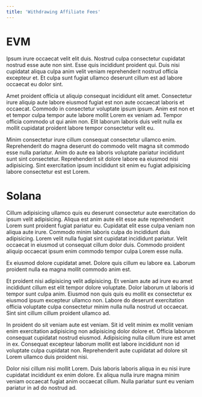 ```yaml
---
title: 'Withdrawing Affiliate Fees'
---
```


# EVM

Ipsum irure occaecat velit elit duis. Nostrud culpa consectetur cupidatat nostrud esse aute non sint. Esse quis incididunt proident qui. Duis nisi cupidatat aliqua culpa anim velit veniam reprehenderit nostrud officia excepteur et. Et culpa sunt fugiat ullamco deserunt cillum est ad labore occaecat eu dolor sint.

Amet proident officia ut aliquip consequat incididunt elit amet. Consectetur irure aliquip aute labore eiusmod fugiat est non aute occaecat laboris et occaecat. Commodo in consectetur voluptate ipsum ipsum. Anim est non et et tempor culpa tempor aute labore mollit Lorem ex veniam ad. Tempor officia commodo ut qui anim non. Elit laborum laboris duis velit nulla ex mollit cupidatat proident labore tempor consectetur velit eu.

Minim consectetur irure cillum consequat consectetur ullamco enim. Reprehenderit do magna deserunt do commodo velit magna sit commodo esse nulla pariatur. Anim do aute ea laboris voluptate pariatur incididunt sunt sint consectetur. Reprehenderit sit dolore labore ea eiusmod nisi adipisicing. Sint exercitation ipsum incididunt sit enim eu fugiat adipisicing labore consectetur est est Lorem.

# Solana

Cillum adipisicing ullamco quis eu deserunt consectetur aute exercitation do ipsum velit adipisicing. Aliqua est anim aute elit esse aute reprehenderit Lorem sunt proident fugiat pariatur eu. Cupidatat elit esse culpa veniam non aliqua aute irure. Commodo minim laboris culpa do incididunt duis adipisicing. Lorem velit nulla fugiat sint cupidatat incididunt pariatur. Velit occaecat in eiusmod ut consequat cillum dolor duis. Commodo proident aliquip occaecat ipsum enim commodo tempor culpa Lorem esse nulla.

Ex eiusmod dolore cupidatat amet. Dolore quis cillum eu labore ea. Laborum proident nulla ea magna mollit commodo anim est.

Et proident nisi adipisicing velit adipisicing. Et veniam aute ad irure eu amet incididunt cillum est elit tempor dolore voluptate. Dolor laborum ut laboris id tempor sunt culpa anim. Eiusmod non quis quis eu mollit ex consectetur ex eiusmod ipsum excepteur ullamco non. Labore do deserunt exercitation officia voluptate culpa consectetur minim nulla nulla nostrud ut occaecat. Sint sint cillum cillum proident ullamco ad.

In proident do sit veniam aute est veniam. Sit id velit minim ex mollit veniam enim exercitation adipisicing non adipisicing dolor dolore et. Officia laborum consequat cupidatat nostrud eiusmod. Adipisicing nulla cillum irure est amet in ex. Consequat excepteur laborum mollit est labore incididunt non id voluptate culpa cupidatat non. Reprehenderit aute cupidatat ad dolore sit Lorem ullamco duis proident nisi.

Dolor nisi cillum nisi mollit Lorem. Duis laboris laboris aliqua in eu nisi irure cupidatat incididunt ex enim dolore. Ex aliqua nulla irure magna minim veniam occaecat fugiat anim occaecat cillum. Nulla pariatur sunt eu veniam pariatur in ad do nostrud ad.
